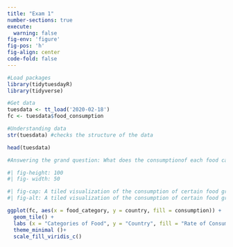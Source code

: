 ```yaml
---
title: "Exam 1"
number-sections: true
execute: 
  warning: false
fig-env: 'figure'
fig-pos: 'h'
fig-align: center
code-fold: false
---
```


```r
#Load packages
library(tidytuesdayR)
library(tidyverse)
```

```r
#Get data
tuesdata <- tt_load('2020-02-18')
fc <- tuesdata$food_consumption
```
```r
#Understanding data
str(tuesdata) #checks the structure of the data

head(tuesdata)
```

```r
#Answering the grand question: What does the consumptionof each food category in each country look like? While also taking into account

#| fig-height: 100
#| fig- width: 50

#| fig-cap: A tiled visualization of the consumption of certain food groups by country. 
#| fig-alt: A tiled visualization of the consumption of certain food groups by country. 

ggplot(fc, aes(x = food_category, y = country, fill = consumption)) +  
  geom_tile() +
  labs (x = "Categories of Food", y = "Country", fill = "Rate of Consumption")+
  theme_minimal ()+
  scale_fill_viridis_c()

```

